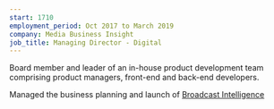 ```yaml
---
start: 1710
employment_period: Oct 2017 to March 2019
company: Media Business Insight
job_title: Managing Director - Digital
---
```


Board member and leader of an in-house product development team comprising product managers, front-end and back-end developers.

Managed the business planning and launch of [Broadcast Intelligence](https://www.broadcastintel.com)